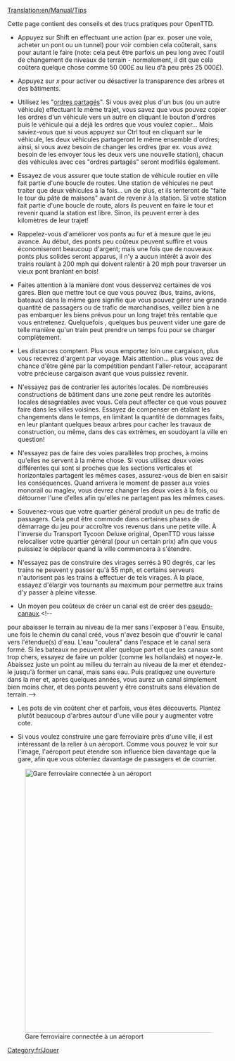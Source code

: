 [[Translation:en/Manual/Tips]]
{{fr/Table des matières}}

Cette page contient des conseils et des trucs pratiques pour OpenTTD.

*Appuyez sur Shift en effectuant une action (par ex. poser une voie, acheter un pont ou un tunnel) pour voir combien cela coûterait, sans pour autant le faire (note: cela peut être parfois un peu long avec l'outil de changement de niveaux de terrain - normalement, il dit que cela coûtera quelque chose comme 50 000£ au lieu d'à peu près 25 000£).

*Appuyez sur ''x'' pour activer ou désactiver la transparence des arbres et des bâtiments.

*Utilisez les "[[fr/Manual/Ordres#Ordres partagés|ordres partagés]]". Si vous avez plus d'un bus (ou un autre véhicule) effectuant le même trajet, vous savez que vous pouvez copier les ordres d'un véhicule vers un autre en cliquant le bouton d'ordres puis le véhicule qui a déjà les ordres que vous voulez copier... Mais saviez-vous que si vous appuyez sur Ctrl tout en cliquant sur le véhicule, les deux véhicules partageront le même ensemble d'ordres; ainsi, si vous avez besoin de changer les ordres (par ex. vous avez besoin de les envoyer tous les deux vers une nouvelle station), chacun des véhicules avec ces "ordres partagés" seront modifiés également.

*Essayez de vous assurer que toute station de véhicule routier en ville fait partie d'une boucle de routes. Une station de véhicules ne peut traiter que deux véhicules à la fois... un de plus, et ils tenteront de "faite le tour du pâté de maisons" avant de revenir à la station. Si votre station fait partie d'une boucle de route, alors ils peuvent en faire le tour et revenir quand la station est libre. Sinon, ils peuvent errer à des kilomètres de leur trajet!

*Rappelez-vous d'améliorer vos ponts au fur et à mesure que le jeu avance. Au début, des ponts peu coûteux peuvent suffire et vous économiseront beaucoup d'argent; mais une fois que de nouveaux ponts plus solides seront apparus, il n'y a aucun intérêt à avoir des trains roulant à 200 mph qui doivent ralentir à 20 mph pour traverser un vieux pont branlant en bois!

*Faites attention à la manière dont vous desservez certaines de vos gares. Bien que mettre tout ce que vous pouvez (bus, trains, avions, bateaux) dans la même gare signifie que vous pouvez gérer une grande quantité de passagers ou de trafic de marchandises, veillez bien à ne pas embarquer les biens prévus pour un long trajet très rentable que vous entretenez. Quelquefois , quelques bus peuvent vider une gare de telle manière qu'un train peut prendre un temps fou pour se charger complètement.

*Les distances comptent. Plus vous emportez loin une cargaison, plus vous recevrez d'argent par voyage. Mais attention... plus vous avez de chance d'être gêné par la compétition pendant l'aller-retour, accaparant votre précieuse cargaison avant que vous puissiez revenir.

*N'essayez pas de contrarier les autorités locales. De nombreuses constructions de bâtiment dans une zone peut rendre les autorités locales désagréables avec vous. Cela peut affecter ce que vous pouvez faire dans les villes voisines. Essayez de compenser en étalant les changements dans le temps, en limitant la quantité de dommages faits, en leur plantant quelques beaux arbres pour cacher les travaux de construction, ou même, dans des cas extrêmes, en soudoyant la ville en question!

*N'essayez pas de faire des voies parallèles trop proches, à moins qu'elles ne servent à la même chose. Si vous utilisez deux voies différentes qui sont si proches que les sections verticales et horizontales partagent les mêmes cases, assurez-vous de bien en saisir les conséquences. Quand arrivera le moment de passer aux voies monorail ou maglev, vous devrez changer les deux voies à la fois, ou détourner l'une d'elles afin qu'elles ne partagent pas les mêmes cases.

*Souvenez-vous que votre quartier général produit un peu de trafic de passagers. Cela peut être commode dans certaines phases de démarrage du jeu pour accroître vos revenus dans une petite ville. À l'inverse du Transport Tycoon Deluxe original, OpenTTD vous laisse relocaliser votre quartier général (pour un certain prix) afin que vous puissiez le déplacer quand la ville commencera à s'étendre.

*N'essayez pas de construire des virages serrés à 90 degrés, car les trains ne peuvent y passer qu'à 55 mph, et certains serveurs n'autorisent pas les trains à effectuer de tels virages. À la place, essayez d'élargir vos tournants au maximum pour permettre aux trains d'y passer à pleine vitesse.

*Un moyen peu coûteux de créer un canal est de créer des [[fr/Community/Pseudo canal|pseudo-canaux]].<!--
pour abaisser le terrain au niveau de la mer sans l'exposer à l'eau. Ensuite, une fois le chemin du canal créé, vous n'avez besoin que d'ouvrir le canal vers l'étendue(s) d'eau. L'eau "coulera" dans l'espace et le canal sera formé.
Si les bateaux ne peuvent aller quelque part et que les canaux sont trop chers, essayez de faire un polder (comme les hollandais) et noyez-le. Abaissez juste un point au milieu du terrain au niveau de la mer et étendez-le jusqu'à former un canal, mais sans eau. Puis pratiquez une ouverture dans la mer et, après quelques années, vous aurez un canal simplement bien moins cher, et des ponts peuvent y être construits sans élévation de terrain.-->

*Les pots de vin coûtent cher et parfois, vous êtes découverts. Plantez plutôt beaucoup d'arbres autour d'une ville pour y augmenter votre cote.

*Si vous voulez construire une gare ferroviaire près d'une ville, il est intéressant de la relier à un aéroport. Comme vous pouvez le voir sur l'image, l'aéroport peut étendre son influence bien davantage que la gare, afin que vous obteniez davantage de passagers et de courrier.
[[File:en/Train vs Airport station.png|thumb|600px|center|Gare ferroviaire connectée à un aéroport]]

[[Category:fr/Jouer]]